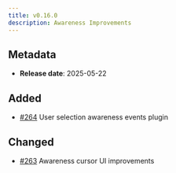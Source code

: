 ```yaml
---
title: v0.16.0
description: Awareness Improvements
---
```


## Metadata

- **Release date**: 2025-05-22

## Added

- [#264](https://github.com/InditexTech/weavejs/issues/264) User selection awareness events plugin

## Changed

- [#263](https://github.com/InditexTech/weavejs/issues/263) Awareness cursor UI improvements
